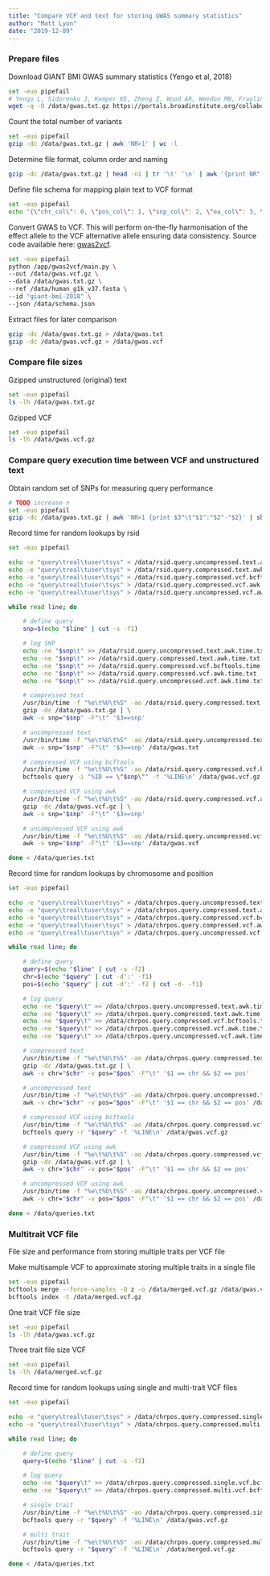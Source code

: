 ```yaml
---
title: "Compare VCF and text for storing GWAS summary statistics"
author: "Matt Lyon"
date: "2019-12-09"
---
```


### Prepare files

Download GIANT BMI GWAS summary statistics (Yengo et al, 2018)

```bash
set -euo pipefail
# Yengo L, Sidorenko J, Kemper KE, Zheng Z, Wood AR, Weedon MN, Frayling TM, Hirschhorn J, Yang J, Visscher PM, GIANT Consortium. (2018). Meta-analysis of genome-wide association studies for height and body mass index in ~700,000 individuals of European ancestry. Biorxiv.
wget -q -O /data/gwas.txt.gz https://portals.broadinstitute.org/collaboration/giant/images/c/c8/Meta-analysis_Locke_et_al%2BUKBiobank_2018_UPDATED.txt.gz
```

Count the total number of variants

```bash
set -euo pipefail
gzip -dc /data/gwas.txt.gz | awk 'NR>1' | wc -l
```

Determine file format, column order and naming

```bash
gzip -dc /data/gwas.txt.gz | head -n1 | tr '\t' '\n' | awk '{print NR" "$0}'
```

Define file schema for mapping plain text to VCF format

```bash
set -euo pipefail
echo "{\"chr_col\": 0, \"pos_col\": 1, \"snp_col\": 2, \"ea_col\": 3, \"oa_col\": 4, \"eaf_col\": 5, \"beta_col\": 6, \"se_col\": 7, \"pval_col\": 8, \"ncontrol_col\": 9, \"header\": true, \"build\": \"GRCh37\", \"delimiter\": \"\t\"}" > /data/schema.json
```

Convert GWAS to VCF. This will perform on-the-fly harmonisation of the effect allele to the VCF alternative allele ensuring data consistency. Source code available here: [gwas2vcf](https://github.com/MRCIEU/gwas2vcf).

```bash
set -euo pipefail
python /app/gwas2vcf/main.py \
--out /data/gwas.vcf.gz \
--data /data/gwas.txt.gz \
--ref /data/human_g1k_v37.fasta \
--id "giant-bmi-2018" \
--json /data/schema.json
```

Extract files for later comparison

```bash
gzip -dc /data/gwas.txt.gz > /data/gwas.txt
gzip -dc /data/gwas.vcf.gz > /data/gwas.vcf
```

### Compare file sizes

Gzipped unstructured (original) text

```bash
set -euo pipefail
ls -lh /data/gwas.txt.gz
```

Gzipped VCF

```bash
set -euo pipefail
ls -lh /data/gwas.vcf.gz
```

### Compare query execution time between VCF and unstructured text

Obtain random set of SNPs for measuring query performance

```bash
# TODO increase n
set -euo pipefail
gzip -dc /data/gwas.txt.gz | awk 'NR>1 {print $3"\t"$1":"$2"-"$2}' | shuf | head -n 5 > /data/queries.txt
```

Record time for random lookups by rsid

```bash
set -euo pipefail

echo -e "query\treal\tuser\tsys" > /data/rsid.query.uncompressed.text.awk.time.txt
echo -e "query\treal\tuser\tsys" > /data/rsid.query.compressed.text.awk.time.txt
echo -e "query\treal\tuser\tsys" > /data/rsid.query.compressed.vcf.bcftools.time.txt
echo -e "query\treal\tuser\tsys" > /data/rsid.query.compressed.vcf.awk.time.txt
echo -e "query\treal\tuser\tsys" > /data/rsid.query.uncompressed.vcf.awk.time.txt

while read line; do

    # define query
    snp=$(echo "$line" | cut -s -f1)

    # log SNP
    echo -ne "$snp\t" >> /data/rsid.query.uncompressed.text.awk.time.txt
    echo -ne "$snp\t" >> /data/rsid.query.compressed.text.awk.time.txt
    echo -ne "$snp\t" >> /data/rsid.query.compressed.vcf.bcftools.time.txt
    echo -ne "$snp\t" >> /data/rsid.query.compressed.vcf.awk.time.txt
    echo -ne "$snp\t" >> /data/rsid.query.uncompressed.vcf.awk.time.txt

    # compressed text
    /usr/bin/time -f "%e\t%U\t%S" -ao /data/rsid.query.compressed.text.awk.time.txt \
    gzip -dc /data/gwas.txt.gz | \
    awk -v snp="$snp" -F"\t" '$3==snp'

    # uncompressed text
    /usr/bin/time -f "%e\t%U\t%S" -ao /data/rsid.query.uncompressed.text.awk.time.txt \
    awk -v snp="$snp" -F"\t" '$3==snp' /data/gwas.txt

    # compressed VCF using bcftools
    /usr/bin/time -f "%e\t%U\t%S" -ao /data/rsid.query.compressed.vcf.bcftools.time.txt \
    bcftools query -i "%ID == \"$snp\"" -f '%LINE\n' /data/gwas.vcf.gz

    # compressed VCF using awk
    /usr/bin/time -f "%e\t%U\t%S" -ao /data/rsid.query.compressed.vcf.awk.time.txt \
    gzip -dc /data/gwas.vcf.gz | \
    awk -v snp="$snp" -F"\t" '$3==snp'

    # uncompressed VCF using awk
    /usr/bin/time -f "%e\t%U\t%S" -ao /data/rsid.query.uncompressed.vcf.awk.time.txt \
    awk -v snp="$snp" -F"\t" '$3==snp' /data/gwas.vcf

done < /data/queries.txt
```

Record time for random lookups by chromosome and position

```bash
set -euo pipefail

echo -e "query\treal\tuser\tsys" > /data/chrpos.query.uncompressed.text.awk.time.txt
echo -e "query\treal\tuser\tsys" > /data/chrpos.query.compressed.text.awk.time.txt
echo -e "query\treal\tuser\tsys" > /data/chrpos.query.compressed.vcf.bcftools.time.txt
echo -e "query\treal\tuser\tsys" > /data/chrpos.query.compressed.vcf.awk.time.txt
echo -e "query\treal\tuser\tsys" > /data/chrpos.query.uncompressed.vcf.awk.time.txt

while read line; do

    # define query
    query=$(echo "$line" | cut -s -f2)
    chr=$(echo "$query" | cut -d':' -f1)
    pos=$(echo "$query" | cut -d':' -f2 | cut -d- -f1)

    # log query
    echo -ne "$query\t" >> /data/chrpos.query.uncompressed.text.awk.time.txt
    echo -ne "$query\t" >> /data/chrpos.query.compressed.text.awk.time.txt
    echo -ne "$query\t" >> /data/chrpos.query.compressed.vcf.bcftools.time.txt
    echo -ne "$query\t" >> /data/chrpos.query.compressed.vcf.awk.time.txt
    echo -ne "$query\t" >> /data/chrpos.query.uncompressed.vcf.awk.time.txt

    # compressed text
    /usr/bin/time -f "%e\t%U\t%S" -ao /data/chrpos.query.compressed.text.awk.time.txt \
    gzip -dc /data/gwas.txt.gz | \
    awk -v chr="$chr" -v pos="$pos" -F"\t" '$1 == chr && $2 == pos'

    # uncompressed text
    /usr/bin/time -f "%e\t%U\t%S" -ao /data/chrpos.query.uncompressed.text.awk.time.txt \
    awk -v chr="$chr" -v pos="$pos" -F"\t" '$1 == chr && $2 == pos' /data/gwas.txt

    # compressed VCF using bcftools
    /usr/bin/time -f "%e\t%U\t%S" -ao /data/chrpos.query.compressed.vcf.bcftools.time.txt \
    bcftools query -r "$query" -f '%LINE\n' /data/gwas.vcf.gz

    # compressed VCF using awk
    /usr/bin/time -f "%e\t%U\t%S" -ao /data/chrpos.query.compressed.vcf.awk.time.txt \
    gzip -dc /data/gwas.vcf.gz | \
    awk -v chr="$chr" -v pos="$pos" -F"\t" '$1 == chr && $2 == pos'

    # uncompressed VCF using awk
    /usr/bin/time -f "%e\t%U\t%S" -ao /data/chrpos.query.uncompressed.vcf.awk.time.txt \
    awk -v chr="$chr" -v pos="$pos" -F"\t" '$1 == chr && $2 == pos' /data/gwas.vcf

done < /data/queries.txt
```

### Multitrait VCF file

File size and performance from storing multiple traits per VCF file

Make multisample VCF to approximate storing multiple traits in a single file

```bash
set -euo pipefail
bcftools merge --force-samples -O z -o /data/merged.vcf.gz /data/gwas.vcf.gz /data/gwas.vcf.gz /data/gwas.vcf.gz
bcftools index -t /data/merged.vcf.gz
```

One trait VCF file size

```bash
set -euo pipefail
ls -lh /data/gwas.vcf.gz
```

Three trait file size VCF

```bash
set -euo pipefail
ls -lh /data/merged.vcf.gz
```

Record time for random lookups using single and multi-trait VCF files

```bash
set -euo pipefail

echo -e "query\treal\tuser\tsys" > /data/chrpos.query.compressed.single.vcf.bcftools.time.txt
echo -e "query\treal\tuser\tsys" > /data/chrpos.query.compressed.multi.vcf.bcftools.time.txt

while read line; do

    # define query
    query=$(echo "$line" | cut -s -f2)

    # log query
    echo -ne "$query\t" >> /data/chrpos.query.compressed.single.vcf.bcftools.time.txt
    echo -ne "$query\t" >> /data/chrpos.query.compressed.multi.vcf.bcftools.time.txt

    # single trait
    /usr/bin/time -f "%e\t%U\t%S" -ao /data/chrpos.query.compressed.single.vcf.bcftools.time.txt \
    bcftools query -r "$query" -f '%LINE\n' /data/gwas.vcf.gz

    # multi trait
    /usr/bin/time -f "%e\t%U\t%S" -ao /data/chrpos.query.compressed.multi.vcf.bcftools.time.txt \
    bcftools query -r "$query" -f '%LINE\n' /data/merged.vcf.gz

done < /data/queries.txt
```